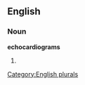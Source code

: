 ==English==

===Noun===
'''echocardiograms'''

# {{plural of|[[echocardiogram]]}}

[[Category:English plurals]]